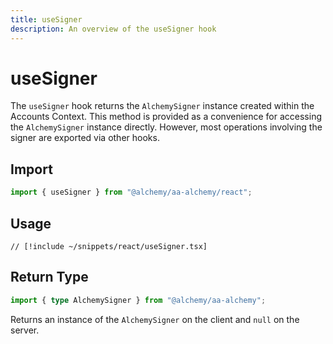 ```yaml
---
title: useSigner
description: An overview of the useSigner hook
---
```



# useSigner

The `useSigner` hook returns the `AlchemySigner` instance created within the Accounts Context. This method is provided as a convenience for accessing the `AlchemySigner` instance directly. However, most operations involving the signer are exported via other hooks.

## Import

```ts
import { useSigner } from "@alchemy/aa-alchemy/react";
```

## Usage

```tsx [useSigner.tsx]
// [!include ~/snippets/react/useSigner.tsx]
```

## Return Type

```ts
import { type AlchemySigner } from "@alchemy/aa-alchemy";
```

Returns an instance of the `AlchemySigner` on the client and `null` on the server.
